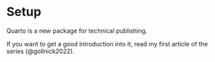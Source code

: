 # Setup

Quarto is a new package for technical publishing.

If you want to get a good introduction into it, read my first article of the series (@gollnick2022).
